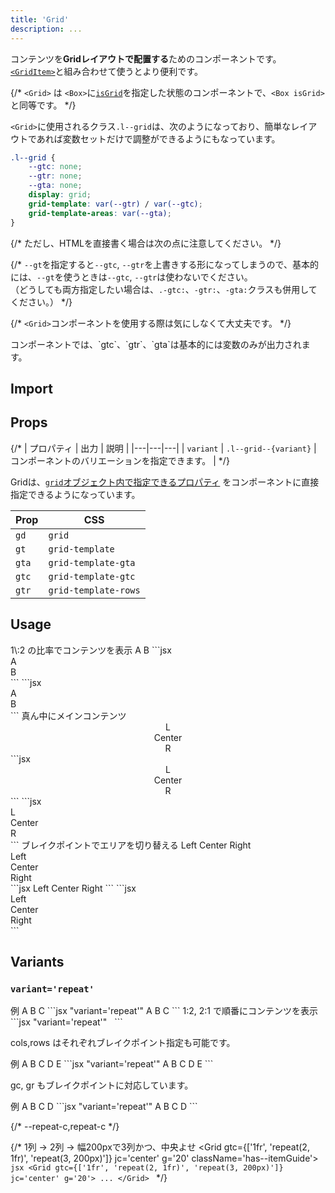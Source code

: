 ```yaml
---
title: 'Grid'
description: ...
---
```




コンテンツを**Gridレイアウトで配置する**ためのコンポーネントです。  
[`<GridItem>`](/ja/components/griditem/)と組み合わせて使うとより便利です。

{/* `<Grid>` は `<Box>`に[`isGrid`](/docs/layout-system/is-grid)を指定した状態のコンポーネントで、`<Box isGrid>`と同等です。 */}

`<Grid>`に使用されるクラス`.l--grid`は、次のようになっており、簡単なレイアウトであれば変数セットだけで調整ができるようにもなっています。

```css
.l--grid {
	--gtc: none;
	--gtr: none;
	--gta: none;
	display: grid;
	grid-template: var(--gtr) / var(--gtc);
	grid-template-areas: var(--gta);
}
```

{/* ただし、HTMLを直接書く場合は次の点に注意してください。 */}

{/* <Callout type='alert'>
`--gt`を指定すると`--gtc`, `--gtr`を上書きする形になってしまうので、基本的には、`--gt`を使うときは`--gtc`, `--gtr`は使わないでください。  
（どうしても両方指定したい場合は、`.-gtc:`、`-gtr:`、`-gta:`クラスも併用してください。）
</Callout> */}


{/* `<Grid>`コンポーネントを使用する際は気にしなくて大丈夫です。 */}

<Callout type='good'>
コンポーネントでは、`gtc`、`gtr`、`gta`は基本的には変数のみが出力されます。
</Callout>


## Import

<ImportPackage component='Grid, GridItem' />


## Props

{/* | プロパティ | 出力 | 説明 |
|---|---|---|
| `variant` | <PropBadge type="attr">`.l--grid--{variant}`</PropBadge> | コンポーネントのバリエーションを指定できます。 | */}


Gridは、[`grid`オブジェクト内で指定できるプロパティ](/ja/props/css-props/#grid--flex) をコンポーネントに直接指定できるようになっています。

|Prop|CSS|
|---|---|
|`gd`|`grid`|
|`gt`|`grid-template`|
|`gta`|`grid-template-gta`|
|`gtc`|`grid-template-gtc`|
|`gtr`|`grid-template-rows`|



## Usage

<Preview>
	<PreviewTitle>1\:2 の比率でコンテンツを表示</PreviewTitle>
	<PreviewArea resize p='20'>
		<Grid gtc='1fr 2fr'>
			<Box px='10' bgc='blue:20%'>A</Box>
			<Box px='10' bgc='purple:10%'>B</Box>
		</Grid>
	</PreviewArea>
	<PreviewCode slot='tab' label='JSX'>
		```jsx
		<Grid gtc='1fr 2fr'>
			<div>A</div>
			<div>B</div>
		</Grid>
		```
	</PreviewCode>
	<PreviewCode slot='tab' label='HTML'>
		```jsx
		<div class="l--grid" style="--gtc:1fr 2fr">
			<div>A</div>
			<div>B</div>
		</div>
		```
	</PreviewCode>
</Preview>


<Preview>
	<PreviewTitle>真ん中にメインコンテンツ</PreviewTitle>
	<PreviewArea resize p='20'>
		<Grid gtc='auto 1fr auto' g='20'>
			<Center p='30' bgc='base-2'>L</Center>
			<Center p='30' bd>Center</Center>
			<Center p='30' bgc='base-2'>R</Center>
		</Grid>
	</PreviewArea>
	<PreviewCode slot='tab' label='JSX'>
		```jsx
		<Grid gtc='auto 1fr auto' g='20'>
			<Center p='30' bgc='base-2'>L</Center>
			<Center p='30' bd>Center</Center>
			<Center p='30' bgc='base-2'>R</Center>
		</Grid>
		```
	</PreviewCode>
	<PreviewCode slot='tab' label='HTML'>
		```jsx
		<div class="l--grid -g:20" style="--gtc:auto 1fr auto">
			<div class="l--center -p:30 -bgc:base-2">L</div>
			<div class="l--center -p:30 -bd:">Center</div>
			<div class="l--center -p:30 -bgc:base-2">R</div>
		</div>
		```
	</PreviewCode>
</Preview>



<Preview>
	<PreviewTitle>ブレイクポイントでエリアを切り替える</PreviewTitle>
	<PreviewArea resize p='20'>
		<Grid
			g='20'
			gtc={['1fr 1fr', '8em 1fr 8em']}
			gta={[
				`'main main' 'left right'`,
				`'left main right'`
			]}
		>
			<GridItem ga='left' p='20' bgc='base-2'>Left</GridItem>
			<GridItem ga='main' p='20' bd>Center</GridItem>
			<GridItem ga='right' p='20' bgc='base-2'>Right</GridItem>
		</Grid>
		<div
			class="l--grid -gta@sm -gtc@sm -g:20"
			style="--gta:'main main' 'left right';--sm-gta:'left main right';--gtc:1fr 1fr;--sm-gtc:8em 1fr 8em"
		>
			<div class="-p:20 -bgc:base-2 -ga:" style="--ga:left">Left</div>
			<div class="-p:20 -bd: -ga:" style="--ga:main">Center</div>
			<div class="-p:20 -bgc:base-2 -ga:" style="--ga:right">Right</div>
		</div>
	</PreviewArea>
	<PreviewCode slot='tab' label='JSX'>
		```jsx
		<Grid
			g='20'
			gtc={['1fr 1fr', '8em 1fr 8em']}
			gta={[
				`'main main' 'left right'`,
				`'left main right'`
			]}
		>
			<GridItem ga='left' p='20' bgc='base-2'>Left</GridItem>
			<GridItem ga='main' p='20' bd>Center</GridItem>
			<GridItem ga='right' p='20' bgc='base-2'>Right</GridItem>
		</Grid>
		```
	</PreviewCode>
	<PreviewCode slot='tab' label='HTML'>
		```jsx
		<div
			class="l--grid -gta@sm -gtc@sm -g:20"
			style="--gta:'main main' 'left right';--sm-gta:'left main right';--gtc:1fr 1fr;--sm-gtc:8em 1fr 8em"
		>
			<div class="-p:20 -p:30 -bgc:base-2 -ga:" style="--ga:left">Left</div>
			<div class="-p:20 -p:30 -bd: -ga:" style="--ga:main">Center</div>
			<div class="-p:20 -bgc:base-2 -ga:" style="--ga:right">Right</div>
		</div>
		```
	</PreviewCode>
</Preview>


<br />


## Variants


### `variant='repeat'`

<Preview>
	<PreviewTitle>例</PreviewTitle>
	<PreviewArea resize p='20'>
		<Grid variant='repeat' cols='6' rows='4' minH='15rem'>
			<GridItem gc='1 / 3' gr='1 / 5' p='20' bgc='blue:20%'>A</GridItem>
			<GridItem gc='3 / 6' gr='2 / 5' p='20' bgc='green:20%'>B</GridItem>
			<GridItem gc='4 / 7' gr='1' p='20' bgc='red:20%'>C</GridItem>
		</Grid>
	</PreviewArea>
	<PreviewCode>
		```jsx "variant='repeat'"
		<Grid variant='repeat' cols='4' rows='4' minH='15rem'>
			<GridItem gc='1 / 3' gr='1 / 5' p='20' bgc='blue:20%'>A</GridItem>
			<GridItem gc='3 / 6' gr='2 / 5' p='20' bgc='green:20%'>B</GridItem>
			<GridItem gc='4 / 7' gr='1' p='20' bgc='red:20%'>C</GridItem>
		</Grid>
		```
	</PreviewCode>
</Preview>

<Preview>
	<PreviewTitle>
		1:2, 2:1 で順番にコンテンツを表示
	</PreviewTitle>
	<PreviewArea resize p='20'>
		<Grid variant='repeat' cols='3' g='20'>
			<GridItem><img src='/img/img-1.jpg' alt='' /></GridItem>
			<GridItem p='20' bgc='base-2' gc='span 2'><Dummy /></GridItem>
			<GridItem p='20' bgc='base-2' gc='span 2'><Dummy length='l'/></GridItem>
			<GridItem><img src='/img/img-2.jpg' alt='' /></GridItem>
		</Grid>
	</PreviewArea>
	<PreviewCode>
		```jsx "variant='repeat'"
		<Grid variant='repeat' cols='3' g='20'>
			<GridItem><img src='/img/img-1.jpg' alt='' /></GridItem>
			<GridItem p='20' bgc='base-2' gc='span 2'><Dummy /></GridItem>
			<GridItem p='20' bgc='base-2' gc='span 2'><Dummy length='l'/></GridItem>
			<GridItem><img src='/img/img-2.jpg' alt='' /></GridItem>
		</Grid>
		```
	</PreviewCode>
</Preview>


cols,rows はそれぞれブレイクポイント指定も可能です。

<Preview>
	<PreviewTitle>例</PreviewTitle>
	<PreviewArea resize p='20'>
		<Grid variant='repeat' cols={['4','6','8']} rows='4'>
			<GridItem gc='1 / -1' p='20' bgc='purple:20%'>A</GridItem>
			<GridItem gr='2 / 4' p='20' bgc='blue:20%'>B</GridItem>
			<GridItem gc='2 / -2' gr='2 / 4' p='20' bgc='green:20%'>C</GridItem>
			<GridItem gr='2 / 4' p='20' bgc='blue:20%'>D</GridItem>
			<GridItem gc='1 / -1' gre='-1' p='20' bgc='purple:20%'>E</GridItem>
		</Grid>
	</PreviewArea>
	<PreviewCode>
		```jsx "variant='repeat'"
		<Grid variant='repeat' cols={['4','6','8']} rows='4'>
			<GridItem gc='1 / -1' p='20' bgc='purple:20%'>A</GridItem>
			<GridItem gr='2 / 4' p='20' bgc='blue:20%'>B</GridItem>
			<GridItem gc='2 / -2' gr='2 / 4' p='20' bgc='green:20%'>C</GridItem>
			<GridItem gr='2 / 4' p='20' bgc='blue:20%'>D</GridItem>
			<GridItem gc='1 / -1' gre='-1' p='20' bgc='purple:20%'>E</GridItem>
		</Grid>
		```
	</PreviewCode>
</Preview>

gc, gr もブレイクポイントに対応しています。

<Preview>
	<PreviewTitle>例</PreviewTitle>
	<PreviewArea resize p='20'>
		<Grid variant='repeat' cols='3' rows='3'>
			<GridItem gc={['1 / -1','1 / 3']} gr={['1 / -2','1 / -1']} p='30' bgc='base-2'>
				<Box aspect='16/9'>A</Box>
			</GridItem>
			<GridItem gc={['1', '3 / -1']} gr={['3','1']} p='30' bgc='green:20%'>B</GridItem>
			<GridItem gc={['2', '3 / -1']} gr={['3','2']} p='30' bgc='blue:20%'>C</GridItem>
			<GridItem gc={['3', '3 / -1']} gr={['3','3']} p='30' bgc='red:20%'>D</GridItem>
		</Grid>
	</PreviewArea>
	<PreviewCode>
		```jsx "variant='repeat'"
		<Grid variant='repeat' cols='3' rows='3'>
			<GridItem gc={['1 / -1','1 / 3']} gr={['1 / -2','1 / -1']} p='30' bgc='base-2'>
				<Box aspect='16/9'>A</Box>
			</GridItem>
			<GridItem gc={['1', '3 / -1']} gr={['3','1']} p='30' bgc='green:20%'>B</GridItem>
			<GridItem gc={['2', '3 / -1']} gr={['3','2']} p='30' bgc='blue:20%'>C</GridItem>
			<GridItem gc={['3', '3 / -1']} gr={['3','3']} p='30' bgc='red:20%'>D</GridItem>
		</Grid>
		```
	</PreviewCode>
</Preview>




{/* --repeat-c,repeat-c */}

{/* <Preview>
	<PreviewTitle>1列 → 2列 → 幅200pxで3列かつ、中央よせ</PreviewTitle>
	<PreviewArea resize p='20'>
		<Grid gtc={['1fr', 'repeat(2, 1fr)', 'repeat(3, 200px)']} jc='center' g='20' className='has--itemGuide'>
			<Dummy/>
			<Dummy/>
			<Dummy/>
			<Dummy/>
			<Dummy/>
			<Dummy/>
		</Grid>
	</PreviewArea>
	<PreviewCode>
	```jsx
	<Grid gtc={['1fr', 'repeat(2, 1fr)', 'repeat(3, 200px)']} jc='center' g='20'>
		...
	</Grid>
	```
	</PreviewCode>
</Preview> */}
